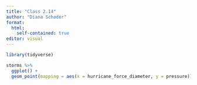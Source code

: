 ```yaml
---
title: "Class 2.14"
author: "Diana Schoder"
format:
  html:
    self-contained: true
editor: visual
---
```


```r

library(tidyverse)

storms %>% 
  ggplot() +
  geom_point(mapping = aes(x = hurricane_force_diameter, y = pressure))
  

```


